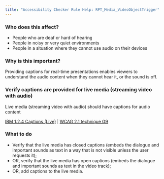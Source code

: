 ```yaml
---
title: "Accessibility Checker Rule Help: RPT_Media_VideoObjectTrigger"
---
```


<div className="toolHelp">
<Row>
<Column colLg={5} colMd={3} colSm={4} className="toolLeft">

### Who does this affect?

 * People who are deaf or hard of hearing
 * People in noisy or very quiet environments
 * People in a situation where they cannot use audio on their devices

### Why is this important?

Providing captions for real-time presentations enables viewers to understand the audio content when they cannot hear it, or the sound is off.

</Column>
<Column colLg={11} colMd={5} colSm={4} className="toolMain">

<div id="locLevel"></div>

### Verify captions are provided for live media (streaming video with audio)
Live media (streaming video with audio) should have captions for audio content

[IBM 1.2.4 Captions (Live)](http://www.ibm.com/able/guidelines/ci162/captions_live.html) | [WCAG 2.1 technique G9](https://www.w3.org/WAI/WCAG21/Techniques/general/G9)

<div id="locSnippet"></div>

### What to do

 * Verify that the live media has closed captions (embeds the dialogue and important sounds as text in a way that is not visible unless the user requests it);
 * OR, verify that the live media has open captions (embeds the dialogue and important sounds as text in the video track);
 * OR, add captions to the live media.

</Column>
</Row>
</div>
